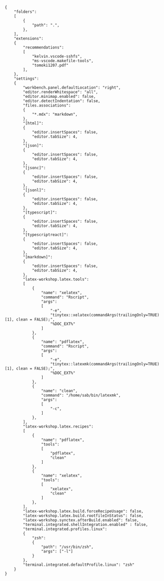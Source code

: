 ```
{
	"folders":
	[
		{
			"path": ".",
		},
	],
	"extensions": 
	{
		"recommendations": 
		[
			"kelvin.vscode-sshfs",
			"ms-vscode.makefile-tools",
			"tomoki1207.pdf"
		],
	},
	"settings":
	{
		"workbench.panel.defaultLocation": "right",
		"editor.renderWhitespace": "all",
		"editor.minimap.enabled": false,
		"editor.detectIndentation": false,
		"files.associations":
		{
			"*.mdx": "markdown",
		},
		"[html]":
		{
			"editor.insertSpaces": false,
			"editor.tabSize": 4,
		},
		"[json]":
		{
			"editor.insertSpaces": false,
			"editor.tabSize": 4,
		},
		"[jsonc]":
		{
			"editor.insertSpaces": false,
			"editor.tabSize": 4,
		},
		"[jsonl]":
		{
			"editor.insertSpaces": false,
			"editor.tabSize": 4,
		},
		"[typescript]":
		{
			"editor.insertSpaces": false,
			"editor.tabSize": 4,
		},
		"[typescriptreact]":
		{
			"editor.insertSpaces": false,
			"editor.tabSize": 4,
		},
		"[markdown]":
		{
			"editor.insertSpaces": false,
			"editor.tabSize": 4,
		},
		"latex-workshop.latex.tools":
		[
			{
				"name": "xelatex",
				"command": "Rscript",
				"args": 
				[
					"-e",
					"tinytex::xelatex(commandArgs(trailingOnly=TRUE)[1], clean = FALSE);",
					"%DOC_EXT%"
				]
			},
			{
				"name": "pdflatex",
				"command": "Rscript",
				"args": 
				[
					"-e",
					"tinytex::latexmk(commandArgs(trailingOnly=TRUE)[1], clean = FALSE);",
					"%DOC_EXT%"
				]
			},
			{
				"name": "clean",
				"command": "/home/sab/bin/latexmk",
				"args":
				[
					"-c",
				]
			},
		],
		"latex-workshop.latex.recipes": 
		[
			{
				"name": "pdflatex",
				"tools":
				[
					"pdflatex",
					"clean"
				]
			},
			{
				"name": "xelatex",
				"tools":
				[
					"xelatex",
					"clean"
				]
			},
		],
		"latex-workshop.latex.build.forceRecipeUsage": false,
		"latex-workshop.latex.build.rootfileInStatus": false,
		"latex-workshop.synctex.afterBuild.enabled": false,
		"terminal.integrated.shellIntegration.enabled" : false,
		"terminal.integrated.profiles.linux": 
		{
			"zsh":
			{
				"path": "/usr/bin/zsh",
				"args": ["-l"]
			}
		},
		"terminal.integrated.defaultProfile.linux": "zsh"
	}
}
```
